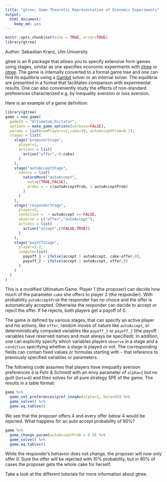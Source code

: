 ```yaml
---
title: "gtree: Game-Theoretic Representation of Economic Experiments"
output: 
  html_document: 
    keep_md: yes
---
```


```r
knitr::opts_chunk$set(echo = TRUE, error=TRUE)
library(gtree)
```

Author: Sebastian Kranz, Ulm University

gtree is an R package that allows you to specify extensive form games using stages, similar as one specifies economic experiments with [ztree](https://www.ztree.uzh.ch/en.html) or [otree](https://otree.readthedocs.io/en/latest/). The game is internally converted to a formal game tree and one can find its equilibria using a [Gambit](http://www.gambit-project.org/) solver or an internal solver. The equilibria are presented in a format that facilitates comparison with experimental results. One can also conveniently study the effects of non-standard preferences characterized e.g. by inequality aversion or loss aversion.



Here is an example of a game definition:
```r
library(gtree)
game = new_game(
  gameId = "Ultimatum_Dictator",
  options = make_game_options(verbose=FALSE),
  params = list(numPlayers=2,cake=10, autoAcceptProb=0.1),
  stages = list(
    stage("proposerStage",
      player=1,
      actions = list(
        action("offer",~0:cake)
      )
    ),
    stage("autoAcceptStage",
      nature = list(
        natureMove("autoAccept", 
          set=c(TRUE,FALSE),
          probs = ~ c(autoAcceptProb, 1-autoAcceptProb)
        )
      )  
    ),
    stage("responderStage",
      player=2,
      condition =  ~ autoAccept == FALSE,
      observe = c("offer","autoAccept"),
      actions = list(
        action("accept",c(FALSE,TRUE))
      )
    ),
    stage("payoffStage",
      player=1:2,
      compute=list(
        payoff_1 ~ ifelse(accept | autoAccept, cake-offer,0),
        payoff_2 ~ ifelse(accept | autoAccept, offer,0)
      )
    )
  )
)
```
This is a modified Ultimatum Game. Player 1 (the proposer) can decide how much of the parameter `cake` she offers to player 2 (the responder). With probability `autoAcceptProb` the responder has no choice and the offer is automatically accepted. Otherwise the responder can decide to accept or reject the offer. If he rejects, both players get a payoff of 0.

The game is defined by various stages, that can specify an active player and his actions, like `offer`, random moves of nature like `autoAccept`, or deterministically computed variables like `payoff_1` or `payoff_2` (the payoff variables have reserved names and must always be specified). In addition, one can explicitly specify which variables players `observe` in a stage and a `condition` specifying whether a stage is played or not. The corresponding fields can contain fixed values or formulas starting with `~` that reference to previously specified variables or parameters.

The following code assumes that players have inequality aversion preferences à la Fehr & Schmidt with an envy parameter of `alpha=1` but no guilt (`beta=0`) and then solves for all pure strategy SPE of the game. The results in a table format:

```r
game %>%
  game_set_preferences(pref_ineqAv(alpha=1, beta=0)) %>%
  game_solve() %>%
  game.eq.tables()
```

We see that the proposer offers 4 and every offer below 4 would be rejected. What happens for an auto accept probability of 90%?

```r
game %>%
  game_change_param(autoAcceptProb = 0.9) %>%
  game_solve() %>%
  game.eq.tables()
```

While the responder's behavior does not change, the proposer will now only offer 0. Sure the offer will be rejected with 10% probability, but in 90% of cases the proposer gets the whole cake for herself.

Take a look at the different tutorials for more information about gtree.
